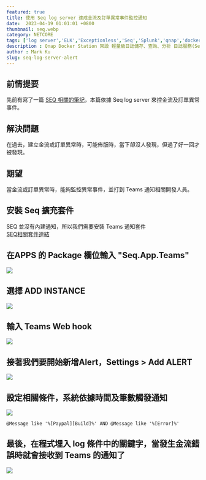 ```yaml
---
featured: true
title: 使用 Seq log server 達成金流及訂單異常事件監控通知
date:  2023-04-19 01:01:01 +0800
thumbnail: seq.webp
category: NETCORE
tags: ['log server','ELK','Exceptionless','Seq','Splunk','qnap','docker','nlog','net core']
description : Qnap Docker Station 架設 輕量級日誌儲存、查詢、分析 日誌服務(Seq log server) - 本篇以 Net Core + Nlog 為例
author : Mark Ku
slug: seq-log-server-alert
---
```

## 前情提要
先前有寫了一篇 [SEQ 相關的筆記](https://blog.markkulab.net/2021/12/23/seq-log-server/)，本篇依據 Seq log server 來控金流及訂單異常事件。

## 解決問題
在過去，建立金流或訂單異常時，可能佈版時，當下卻沒人發現，但過了好一回才被發現。

## 期望
當金流或訂單異常時，能夠監控異常事件，並打到 Teams 通知相關開發人員。

## 安裝 Seq 擴充套件
SEQ 並沒有內建通知，所以我們需要安裝 Teams 通知套件  
[SEQ相關套件連結](https://www.nuget.org/packages?q=Tags%3A%22seq-app%22)
## 在APPS 的 Package 欄位輸入 "Seq.App.Teams"
![](https://i.imgur.com/3lBLEwg.png)
## 選擇 ADD INSTANCE 
![](https://i.imgur.com/fIpsGDE.png)
## 輸入 Teams Web hook 
![](https://i.imgur.com/DeNJQiQ.png)
## 接著我們要開始新增Alert，Settings > Add ALERT
![](https://i.imgur.com/pGKhOhd.png)
## 設定相關條件，系統依據時間及筆數觸發通知
![](https://i.imgur.com/N1MZ0wB.png)
```
@Message like '%[Paypal][Build]%' AND @Message like '%[Error]%'
```
## 最後，在程式埋入 log 條件中的關鍵字，當發生金流錯誤時就會接收到 Teams 的通知了
![](https://i.imgur.com/IdbgyAW.png)


